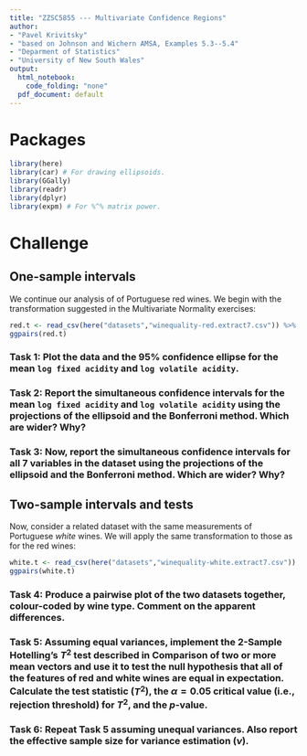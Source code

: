 ```yaml
---
title: "ZZSC5855 --- Multivariate Confidence Regions"
author:
- "Pavel Krivitsky"
- "based on Johnson and Wichern AMSA, Examples 5.3--5.4"
- "Deparment of Statistics"
- "University of New South Wales"
output:
  html_notebook:
    code_folding: "none"
  pdf_document: default
---
```



# Packages

```r
library(here)
library(car) # For drawing ellipsoids.
library(GGally)
library(readr)
library(dplyr)
library(expm) # For %^% matrix power.
```


# Challenge

## One-sample intervals

We continue our analysis of of Portuguese red wines. We begin with the transformation suggested in the Multivariate Normality exercises:
```r
red.t <- read_csv(here("datasets","winequality-red.extract7.csv")) %>% mutate(`log sulphates`=log(`sulphates`), `root4 free sulfur dioxide` = (`free sulfur dioxide`)^(1/4), `root4 total sulfur dioxide` = (`total sulfur dioxide`)^(1/4), `log fixed acidity`=log(`fixed acidity`), `log volatile acidity`=log(`volatile acidity`), .keep="unused")
ggpairs(red.t)
```

### Task 1: Plot the data and the 95% confidence ellipse for the mean `log fixed acidity` and `log volatile acidity`.



### Task 2: Report the simultaneous confidence intervals for the mean `log fixed acidity` and `log volatile acidity` using the projections of the ellipsoid and the Bonferroni method. Which are wider? Why?


### Task 3: Now, report the simultaneous confidence intervals for all 7 variables in the dataset using the projections of the ellipsoid and the Bonferroni method. Which are wider? Why?


## Two-sample intervals and tests

Now, consider a related dataset with the same measurements of Portuguese *white* wines. We will apply the same transformation to those as for the red wines:
```r
white.t <- read_csv(here("datasets","winequality-white.extract7.csv")) %>% mutate(`log sulphates`=log(`sulphates`), `root4 free sulfur dioxide` = (`free sulfur dioxide`)^(1/4), `root4 total sulfur dioxide` = (`total sulfur dioxide`)^(1/4), `log fixed acidity`=log(`fixed acidity`), `log volatile acidity`=log(`volatile acidity`), .keep="unused")
ggpairs(white.t)
```

### Task 4: Produce a pairwise plot of the two datasets together, colour-coded by wine type. Comment on the apparent differences.


### Task 5: Assuming equal variances, implement the 2-Sample Hotelling's $T^2$ test described in **Comparison of two or more mean vectors** and use it to test the null hypothesis that all of the features of red and white wines are equal in expectation. Calculate the test statistic ($T^2$), the $\alpha=0.05$ critical value (i.e., rejection threshold) for $T^2$, and the $p$-value.



### Task 6: Repeat Task 5 assuming unequal variances. Also report the effective sample size for variance estimation ($\nu$).


